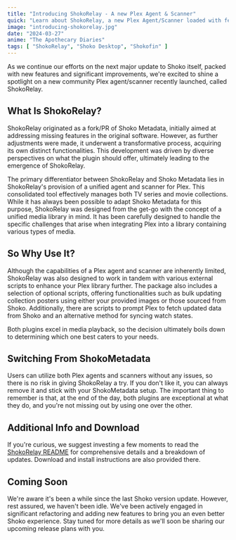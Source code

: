 ```yaml
---
title: "Introducing ShokoRelay - A new Plex Agent & Scanner"
quick: "Learn about ShokoRelay, a new Plex Agent/Scanner loaded with features. "
image: "introducing-shokorelay.jpg"
date: "2024-03-27"
anime: "The Apothecary Diaries"
tags: [ "ShokoRelay", "Shoko Desktop", "Shokofin" ]
---
```


As we continue our efforts on the next major update to Shoko itself, packed with new features and significant
improvements, we're excited to shine a spotlight on a new community Plex agent/scanner recently launched, called
ShokoRelay.

## What Is ShokoRelay?

ShokoRelay originated as a fork/PR of Shoko Metadata, initially aimed at addressing missing features in the original
software. However, as further adjustments were made, it underwent a transformative process, acquiring its own distinct
functionalities. This development was driven by diverse perspectives on what the plugin should offer, ultimately leading
to the emergence of ShokoRelay.

The primary differentiator between ShokoRelay and Shoko Metadata lies in ShokoRelay's provision of a unified agent and
scanner for Plex. This consolidated tool effectively manages both TV series and movie collections. While it has always
been possible to adapt Shoko Metadata for this purpose, ShokoRelay was designed from the get-go with the concept of a
unified media library in mind. It has been carefully designed to handle the specific challenges that arise when
integrating Plex into a library containing various types of media.

## So Why Use It?

Although the capabilities of a Plex agent and scanner are inherently limited, ShokoRelay was also designed to work in
tandem with various external scripts to enhance your Plex library further. The package also includes a selection of
optional scripts, offering functionalities such as bulk updating collection posters using either your provided images or
those sourced from Shoko. Additionally, there are scripts to prompt Plex to fetch updated data from Shoko and an
alternative method for syncing watch states.

Both plugins excel in media playback, so the decision ultimately boils down to determining which one best caters to your
needs.

## Switching From ShokoMetadata

Users can utilize both Plex agents and scanners without any issues, so there is no risk in giving ShokoRelay a try. If
you don't like it, you can always remove it and stick with your ShokoMetadata setup. The important thing to remember is
that, at the end of the day, both plugins are exceptional at what they do, and you're not missing out by using one over
the other.

## Additional Info and Download

If you're curious, we suggest investing a few moments to read
the [ShokoRelay README](https://github.com/natyusha/ShokoRelay.bundle) for comprehensive details and a breakdown of
updates. Download and install instructions are also provided there.

## Coming Soon

We're aware it's been a while since the last Shoko version update. However, rest assured, we haven't been idle. We've
been actively engaged in significant refactoring and adding new features to bring you an even better Shoko experience.
Stay tuned for more details as we'll soon be sharing our upcoming release plans with you.

